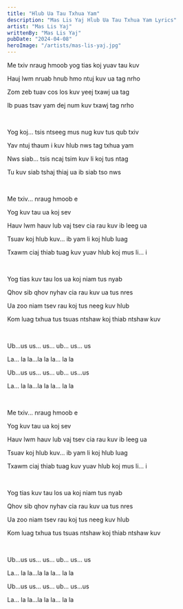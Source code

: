 ```yaml
---
title: "Hlub Ua Tau Txhua Yam"
description: "Mas Lis Yaj Hlub Ua Tau Txhua Yam Lyrics"
artist: "Mas Lis Yaj"
writtenBy: "Mas Lis Yaj"
pubDate: "2024-04-08"
heroImage: "/artists/mas-lis-yaj.jpg"
---
```


Me txiv nraug hmoob yog tias koj yuav tau kuv

Hauj lwm nruab hnub hmo ntuj kuv ua tag nrho

Zom zeb tuav cos los kuv yeej txawj ua tag

Ib puas tsav yam dej num kuv txawj tag nrho

<br />

Yog koj... tsis ntseeg mus nug kuv tus qub txiv

Yav ntuj thaum i kuv hlub nws tag txhua yam

Nws siab... tsis ncaj tsim kuv li koj tus ntag

Tu kuv siab tshaj thiaj ua ib siab tso nws

<br />

Me txiv... nraug hmoob e

Yog kuv tau ua koj sev

Hauv lwm hauv lub vaj tsev cia rau kuv ib leeg ua

Tsuav koj hlub kuv... ib yam li koj hlub luag

Txawm ciaj thiab tuag kuv yuav hlub koj mus li... i

<br />

Yog tias kuv tau los ua koj niam tus nyab

Qhov sib qhov nyhav cia rau kuv ua tus nres

Ua zoo niam tsev rau koj tus neeg kuv hlub

Kom luag txhua tus tsuas ntshaw koj thiab ntshaw kuv

<br />

Ub...us us... us... ub... us... us

La... la la...la la la... la la

Ub...us us... us... ub... us...us

La... la la...la la la... la la

<br />

Me txiv... nraug hmoob e

Yog kuv tau ua koj sev

Hauv lwm hauv lub vaj tsev cia rau kuv ib leeg ua

Tsuav koj hlub kuv... ib yam li koj hlub luag

Txawm ciaj thiab tuag kuv yuav hlub koj mus li... i

<br />

Yog tias kuv tau los ua koj niam tus nyab

Qhov sib qhov nyhav cia rau kuv ua tus nres

Ua zoo niam tsev rau koj tus neeg kuv hlub

Kom luag txhua tus tsuas ntshaw koj thiab ntshaw kuv

<br />

Ub...us us... us... ub... us... us

La... la la...la la la... la la

Ub...us us... us... ub... us...us

La... la la...la la la... la la
